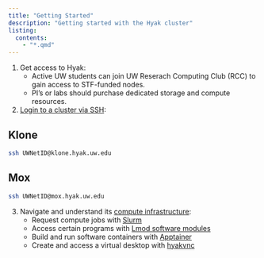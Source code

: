 ```yaml
---
title: "Getting Started"
description: "Getting started with the Hyak cluster"
listing:
  contents:
    - "*.qmd"
---
```


1.  Get access to Hyak:
    -   Active UW students can join UW Reserach Computing Club (RCC) to gain access to STF-funded nodes.
    -   PI's or labs should purchase dedicated storage and compute resources.
2.  [Login to a cluster via SSH](./connect-ssh.qmd):

::: panel-tabset
## Klone

``` bash
ssh UWNetID@klone.hyak.uw.edu
```

## Mox

``` bash
ssh UWNetID@mox.hyak.uw.edu
```
:::

3.  Navigate and understand its [compute infrastructure](../compute/index.qmd):
    -   Request compute jobs with [Slurm](../compute/slurm.qmd)
    -   Access certain programs with [Lmod software modules](../compute/lmod.qmd)
    -   Build and run software containers with [Apptainer](../compute/apptainer.qmd)
    -   Create and access a virtual desktop with [hyakvnc](../start/hyakvnc.qmd)
